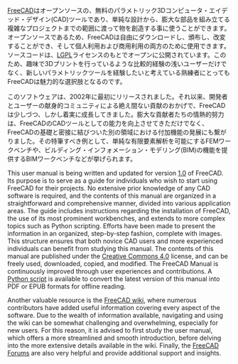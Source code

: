 <languages/>

{{Docnav/ja
| 
|[[Manual:What_is_FreeCAD/ja|マニュアル・FreeCADとは]]
|[[Manual:Introduction/ja|マニュアル・はじめに]]
|IconC=Crystal_Clear_manual.png
}}

{{Manual:TOC}}

[https://www.freecad.org FreeCAD]はオープンソースの、無料のパラメトリック3Dコンピュータ・エイデッド・デザイン(CAD)ツールであり、単純な設計から、膨大な部品を組み立てる複雑なプロジェクトまでの範囲に渡って物を創造する事に使うことができます。オープンソースであるため、FreeCADは自由にダウンロードし、頒布し、改変することができ、そして個人利用および商用利用の両方のために使用できます。ソースコードは、[https://en.wikipedia.org/wiki/GNU_Lesser_General_Public_License LGPL]ライセンスのもとでオープンに公開されています。このため、趣味で3Dプリントを行っているような比較的経験の浅いユーザーだけでなく、新しいパラメトリックツールを経験したいと考えている熟練者にとってもFreeCADは魅力的な選択肢となるのです。

このソフトウェアは、2002年に最初にリリースされました。それ以来、開発者とユーザーの献身的コミュニティによる絶え間ない貢献のおかげで、FreeCADは少しづつ、しかし着実に成長してきました。膨大な貢献者たちの情熱的努力は、FreeCADのCADツールとしての能力を向上させてきただけでなく、FreeCADの基礎と密接に結びついた別の領域における付加機能の発展にも繋がりました。その特筆すべき例として、単純な有限要素解析を可能にするFEMワークベンチや、ビルディング・インフォメーション・モデリング(BIM)の機能を提供するBIMワークベンチなどが挙げられます。

This user manual is being written and updated for version [[Release_notes_1.0|1.0]] of FreeCAD. Its purpose is to serve as a guide for individuals who wish to start using FreeCAD for their projects. No extensive prior knowledge of any CAD software is required, and the contents of this manual are organized in a straightforward and comprehensive manner, divided into various application areas. The guide includes instructions regarding the installation of FreeCAD, the use of its most prominent workbenches, and extends to more complex topics such as Python scripting. Efforts have been made to present the information in an organized, step-by-step fashion, complete with images. This structure ensures that both novice CAD users and more experienced individuals can benefit from studying this manual. The contents of this manual are published under the [http://creativecommons.org/licenses/by/4.0/ Creative Commons 4.0] license, and can be freely used, downloaded, copied, and modified. The FreeCAD Manual is continuously improved through user experiences and contributions. A [https://wiki.freecad.org/FreeCAD_manual_converter Python script] is available to convert the latest version of this manual into PDF or EPUB formats for offline reading. 

Another valuable resource is the [[Main_Page|FreeCAD wiki]], where numerous contributors have added useful information covering every aspect of the software. Due to the wealth of information available, navigating and using the wiki can be somewhat challenging and overwhelming, especially for new users. For this reason, it is advised to first study the user manual, which offers a more streamlined and smooth introduction, before delving into the more extensive details available in the wiki. Finally, the [https://forum.freecad.org/ FreeCAD Forums] are also very helpful and provide additional support and insights.



{{Docnav/ja
| 
|[[Manual:What_is_FreeCAD/ja|マニュアル・FreeCADとは]]
|[[Manual:Introduction/ja|マニュアル・はじめに]]
|IconC=Crystal_Clear_manual.png
}}